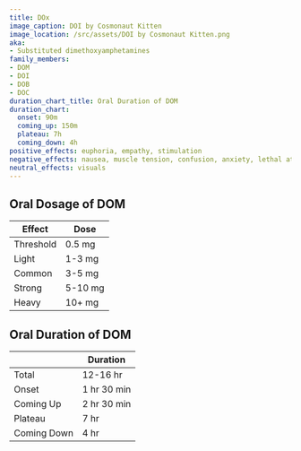 ```yaml
---
title: DOx
image_caption: DOI by Cosmonaut Kitten
image_location: /src/assets/DOI by Cosmonaut Kitten.png
aka:
- Substituted dimethoxyamphetamines
family_members:
- DOM
- DOI
- DOB
- DOC
duration_chart_title: Oral Duration of DOM
duration_chart:
  onset: 90m
  coming_up: 150m
  plateau: 7h
  coming_down: 4h
positive_effects: euphoria, empathy, stimulation
negative_effects: nausea, muscle tension, confusion, anxiety, lethal at high doses
neutral_effects: visuals
---
```


## Oral Dosage of DOM
| Effect | Dose |
| --- | --- |
| Threshold | 0.5 mg |
| Light | 1-3 mg |
| Common | 3-5 mg |
| Strong | 5-10 mg |
| Heavy | 10+ mg |


<Chart title={frontmatter.duration_chart_title} data={frontmatter.duration_chart} />

## Oral Duration of DOM
| | Duration |
| --- | --- |
| Total | 12-16 hr |
| Onset | 1 hr 30 min |
| Coming Up | 2 hr 30 min |
| Plateau | 7 hr |
| Coming Down | 4 hr |
